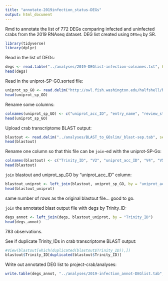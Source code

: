 ```yaml
---
title: "annotate-2019infection_status-DEGs"
output: html_document
---
```

Rmd to annotate the list of 772 DEGs comparing infected and uninfected crabs from the 2019 RNAseq dataset. DEG list created using `DESeq` by SR. 

```r
library(tidyverse)
library(dplyr)
```

Read in the list of DEGs:
```r
degs <- read.table("../analyses/2019-DEGlist-infection-colnames.txt", header = TRUE)
head(degs)
```

Read in the uniprot-SP-GO.sorted file:
```r
uniprot_sp_GO <- read.delim("http://owl.fish.washington.edu/halfshell/bu-alanine-wd/17-07-20/uniprot-SP-GO.sorted", sep = '\t', header = FALSE)
head(uniprot_sp_GO)
```


Rename some columns: 
```r
colnames(uniprot_sp_GO) <- c("uniprot_acc_ID", "entry_name", "review_status", "protein_name", "gene_name", "organism", "length", "V8", "V9", "V10", "V11", "gene_ontology_IDs")
head(uniprot_sp_GO)
```

Upload crab transcriptome BLAST output: 
```r
blastout <- read.delim("../analyses/BLAST_to_GOslim/_blast-sep.tab", sep = '\t', header = FALSE)
head(blastout)
```

Rename one column so that this file can be `join`-ed with the uniprot-SP-Go:
```r
colnames(blastout) <- c("Trinity_ID", "V2", "uniprot_acc_ID", "V4", "V5", "V6", "V7", "V8", "V9", "V10", "V11", "V12", "V13", "V14")
head(blastout)
```

`join` blastout and uniprot_sp_GO by "uniprot_acc_ID" column:
```r
blastout_uniprot <- left_join(blastout, uniprot_sp_GO, by = "uniprot_acc_ID")
head(blastout_uniprot)
```

same number of rows as the original blastout file... good to go.

`join` the annotated blast output file with degs by Trinity_ID:
```r
degs_annot <- left_join(degs, blastout_uniprot, by = "Trinity_ID")
head(degs_annot)
```


783 observations. 

See if duplicate Trinity_IDs in crab transcriptome BLAST output:
```r
#View(blastout[which(duplicated(blastout$Trinity_ID)),])
blastout$Trinity_ID[duplicated(blastout$Trinity_ID)]
```

Write out annotated DEG list to project-crab/analyses:
```r
write.table(degs_annot, "../analyses/2019-infection_annot-DEGlist.tab", quote = FALSE, row.names = FALSE, sep = '\t')
```



